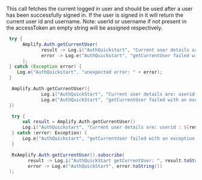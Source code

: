 This call fetches the current logged in user and should be used after a user has been successfully signed in.
If the user is signed in it will return the current user id and username.
Note: userId or username if not present in the accessToken an empty string will be assigned respectively.

<BlockSwitcher>

<Block name="Java">

```java
 try {
      Amplify.Auth.getCurrentUser(
             result -> Log.i("AuthQuickstart", "Current user details are:" + result.toString(),
             error -> Log.e("AuthQuickstart", "getCurrentUser failed with an exception: " + error)
      );
 } catch (Exception error) {
    Log.e("AuthQuickstart", "unexpected error: " + error);
 }
```
</Block>

<Block name="Kotlin - Callbacks">

```kotlin
  Amplify.Auth.getCurrentUser({
             Log.i("AuthQuickStart", "Current user details are: userid : ${it.userId} username: ${it.username}")},{
             Log.e("AuthQuickStart", "getCurrentUser failed with an exception: ", it)
 })
```
</Block>

<Block name="Kotlin - Coroutines">

```kotlin
  try {
      val result = Amplify.Auth.getCurrentUser()
      Log.i("AuthQuickstart", "Current user details are: userid : ${result.userId} username: ${result.username}")
  } catch (error: Exception) {
      Log.e("AuthQuickstart", "getCurrentUser failed with an exception: $error")
  }
```
</Block>

<Block name="RxJava">

```java
  RxAmplify.Auth.getCurrentUser().subscribe(
        result -> Log.i("AuthQuickStart getCurrentUser: ", result.toString()),
        error -> Log.e("AuthQuickStart", error.toString())
 );
```
</Block>

</BlockSwitcher>
